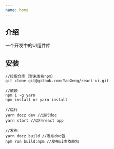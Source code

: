 ```yaml
---
name: home
---
```

 
## 介绍
<p class="doc-describe">一个开发中的UI组件库</p>

## 安装
``` 拉取仓库
//拉取仓库（暂未发布npm）
git clone git@github.com:YaoGeng/react-ui.git

//依赖
npm i -g yarn
npm install or yarn install

//运行
yarn docz dev //运行doc
yarn start //运行react app

//发布
yarn docz build //发布doc包
npm run build:npm //发布ui库依赖包
```
 
 
